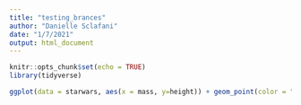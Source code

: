 ```yaml
---
title: "testing_brances"
author: "Danielle Sclafani"
date: "1/7/2021"
output: html_document
---
```


```r
knitr::opts_chunk$set(echo = TRUE)
library(tidyverse)
```

```r
ggplot(data = starwars, aes(x = mass, y=height)) + geom_point(color = "green")
```

